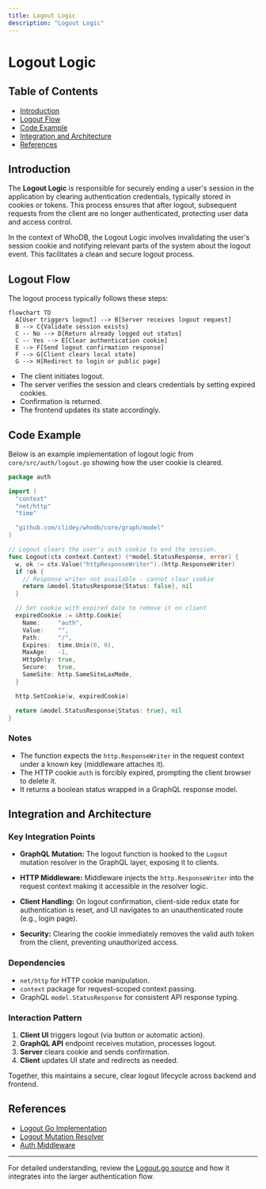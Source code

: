 ```yaml
---
title: Logout Logic
description: "Logout Logic"
---
```

# Logout Logic

## Table of Contents
- [Introduction](#introduction)
- [Logout Flow](#logout-flow)
- [Code Example](#code-example)
- [Integration and Architecture](#integration-and-architecture)
- [References](#references)

## Introduction

The **Logout Logic** is responsible for securely ending a user's session in the application by clearing authentication credentials, typically stored in cookies or tokens. This process ensures that after logout, subsequent requests from the client are no longer authenticated, protecting user data and access control.

In the context of WhoDB, the Logout Logic involves invalidating the user's session cookie and notifying relevant parts of the system about the logout event. This facilitates a clean and secure logout process.

## Logout Flow

The logout process typically follows these steps:

```mermaid
flowchart TD
  A[User triggers logout] --> B[Server receives logout request]
  B --> C{Validate session exists}
  C -- No --> D[Return already logged out status]
  C -- Yes --> E[Clear authentication cookie]
  E --> F[Send logout confirmation response]
  F --> G[Client clears local state]
  G --> H[Redirect to login or public page]
```

- The client initiates logout.
- The server verifies the session and clears credentials by setting expired cookies.
- Confirmation is returned.
- The frontend updates its state accordingly.

## Code Example

Below is an example implementation of logout logic from `core/src/auth/logout.go` showing how the user cookie is cleared.

```go
package auth

import (
  "context"
  "net/http"
  "time"

  "github.com/clidey/whodb/core/graph/model"
)

// Logout clears the user's auth cookie to end the session.
func Logout(ctx context.Context) (*model.StatusResponse, error) {
  w, ok := ctx.Value("httpResponseWriter").(http.ResponseWriter)
  if !ok {
    // Response writer not available - cannot clear cookie
    return &model.StatusResponse{Status: false}, nil
  }

  // Set cookie with expired date to remove it on client
  expiredCookie := &http.Cookie{
    Name:     "auth",
    Value:    "",
    Path:     "/",
    Expires:  time.Unix(0, 0),
    MaxAge:   -1,
    HttpOnly: true,
    Secure:   true,
    SameSite: http.SameSiteLaxMode,
  }

  http.SetCookie(w, expiredCookie)

  return &model.StatusResponse{Status: true}, nil
}
```

### Notes
- The function expects the `http.ResponseWriter` in the request context under a known key (middleware attaches it).
- The HTTP cookie `auth` is forcibly expired, prompting the client browser to delete it.
- It returns a boolean status wrapped in a GraphQL response model.

## Integration and Architecture

### Key Integration Points

- **GraphQL Mutation:** The logout function is hooked to the `Logout` mutation resolver in the GraphQL layer, exposing it to clients.

- **HTTP Middleware:** Middleware injects the `http.ResponseWriter` into the request context making it accessible in the resolver logic. 

- **Client Handling:** On logout confirmation, client-side redux state for authentication is reset, and UI navigates to an unauthenticated route (e.g., login page).

- **Security:** Clearing the cookie immediately removes the valid auth token from the client, preventing unauthorized access.

### Dependencies

- `net/http` for HTTP cookie manipulation.
- `context` package for request-scoped context passing.
- GraphQL `model.StatusResponse` for consistent API response typing.

### Interaction Pattern

1. **Client UI** triggers logout (via button or automatic action).
2. **GraphQL API** endpoint receives mutation, processes logout.
3. **Server** clears cookie and sends confirmation.
4. **Client** updates UI state and redirects as needed.

Together, this maintains a secure, clear logout lifecycle across backend and frontend.

## References

- [Logout Go Implementation](core/src/auth/logout.go)
- [Logout Mutation Resolver](core/graph/schema.resolvers.go:mutationResolver.Logout)
- [Auth Middleware](core/src/auth/auth.go:AuthMiddleware)

---

For detailed understanding, review the [Logout.go source](/core/src/auth/logout.go) and how it integrates into the larger authentication flow.